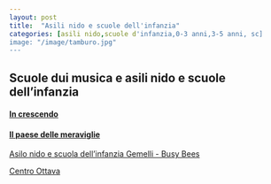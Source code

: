 ```yaml
---
layout: post
title:  "Asili nido e scuole dell'infanzia"
categories: [asili nido,scuole d'infanzia,0-3 anni,3-5 anni, sc]
image: "/image/tamburo.jpg"
---
```


## Scuole dui musica e asili nido e scuole dell'infanzia

#### [In crescendo](https://www.increscendo.it/)

#### [Il paese delle meraviglie](https://asilonidoilpaesedellemeraviglie.eu/)

[Asilo nido e scuola dell'infanzia Gemelli - Busy Bees](https://busybees.it/asili/asilo-nido-e-scuola-infanzia-gemelli-roma/)

[Centro Ottava](https://www.centrottava.it/)
